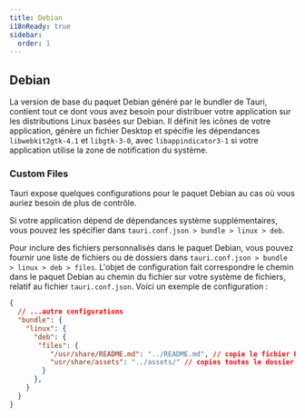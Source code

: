 ```yaml
---
title: Debian
i18nReady: true
sidebar:
  order: 1
---
```


## Debian
La version de base du paquet Debian généré par le bundler de Tauri, contient tout ce dont vous avez besoin pour distribuer votre application sur les distributions Linux basées sur Debian. Il définit les icônes de votre application, génère un fichier Desktop et spécifie les dépendances `libwebkit2gtk-4.1` et `libgtk-3-0`, avec `libappindicator3-1` si votre application utilise la zone de notification du système.

### Custom Files

Tauri expose quelques configurations pour le paquet Debian au cas où vous auriez besoin de plus de contrôle.

Si votre application dépend de dépendances système supplémentaires, vous pouvez les spécifier dans `tauri.conf.json > bundle > linux > deb`.

Pour inclure des fichiers personnalisés dans le paquet Debian, vous pouvez fournir une liste de fichiers ou de dossiers dans `tauri.conf.json > bundle > linux > deb > files`. L'objet de configuration fait correspondre le chemin dans le paquet Debian au chemin du fichier sur votre système de fichiers, relatif au fichier `tauri.conf.json`. Voici un exemple de configuration :

```json
{
  // ...autre configurations
  "bundle": {
    "linux": {
      "deb": {
       "files": {
          "/usr/share/README.md": "../README.md", // copie le fichier README.md dans /usr/share/README.md
          "usr/share/assets": "../assets/" // copies toutes le dossier assets dans /usr/share/assets
        }
      },
    }
  }
}

```

